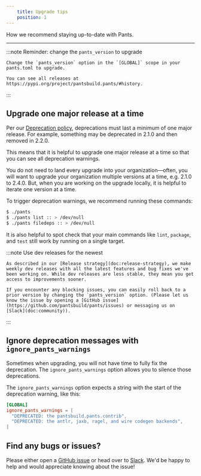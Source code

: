 ```yaml
---
    title: Upgrade tips
    position: 1
---
```



How we recommend staying up-to-date with Pants.

---

:::note Reminder: change the `pants_version` to upgrade

    Change the `pants_version` option in the `[GLOBAL]` scope in your pants.toml to upgrade.

    You can see all releases at https://pypi.org/project/pantsbuild.pants/#history.

:::

## Upgrade one major release at a time

Per our [Deprecation policy](doc:deprecation-policy), deprecations must last a minimum of one major release. For example, something may be deprecated in 2.1.0 and then removed in 2.2.0.

This means that it is helpful to upgrade one major release at a time so that you can see all deprecation warnings.

You do not need to land every upgrade into your organization—often, you will want to upgrade your organization multiple versions at a time, e.g. 2.1.0 to 2.4.0. But, when you are working on the upgrade locally, it is helpful to iterate one version at a time.

To trigger deprecation warnings, we recommend running these commands:

```bash
$ ./pants
$ ./pants list :: > /dev/null
$ ./pants filedeps :: > /dev/null
```

It is also helpful to spot check that your main commands like `lint`, `package`, and `test` still work by running on a single target.

:::note Use dev releases for the newest

    As described in our [Release strategy](doc:release-strategy), we make weekly dev releases with all the latest features and bug fixes we've been working on. While dev releases are less stable, they mean you get access to improvements sooner.

    If you encounter any blocking issues, you can easily roll back to a prior version by changing the `pants_version` option. (Please let us know the issue by opening a [GitHub issue](https://github.com/pantsbuild/pants/issues) or messaging us on [Slack](doc:community)).

:::

## Ignore deprecation messages with `ignore_pants_warnings`

Sometimes when upgrading, you will not have time to fully fix the deprecation. The `ignore_pants_warnings` option allows you to silence those deprecations.

The `ignore_pants_warnings` option expects a string with the start of the deprecation warning, like this:

```toml title="pants.toml"
[GLOBAL]
ignore_pants_warnings = [
  "DEPRECATED: the pantsbuild.pants.contrib",
  "DEPRECATED: the antlr, jaxb, ragel, and wire codegen backends",
]
```

## Find any bugs or issues?

Please either open a [GitHub issue](https://github.com/pantsbuild/pants/issues) or head over to [Slack](doc:community). We'd be happy to help and would appreciate knowing about the issue!

